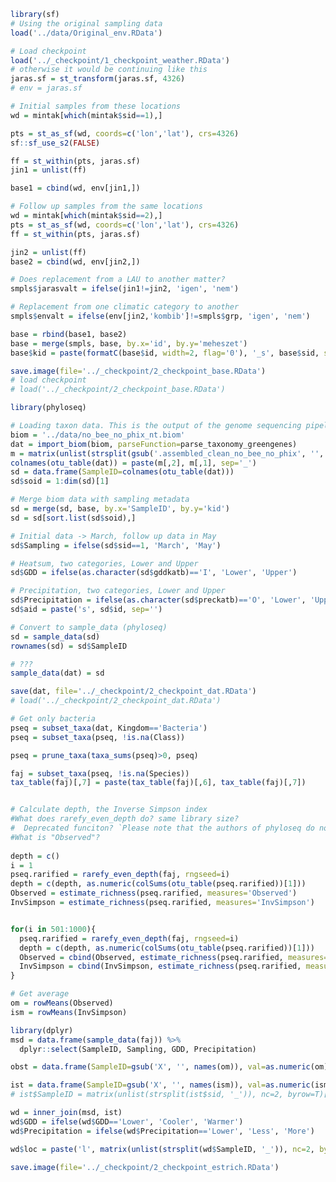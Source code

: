 ```r
library(sf)
# Using the original sampling data
load('../data/Original_env.RData')

# Load checkpoint
load('../_checkpoint/1_checkpoint_weather.RData')
# otherwise it would be continuing like this
jaras.sf = st_transform(jaras.sf, 4326)
# env = jaras.sf
```

```r
# Initial samples from these locations
wd = mintak[which(mintak$sid==1),]

pts = st_as_sf(wd, coords=c('lon','lat'), crs=4326)
sf::sf_use_s2(FALSE) 

ff = st_within(pts, jaras.sf)
jin1 = unlist(ff)

base1 = cbind(wd, env[jin1,])
```

```r
# Follow up samples from the same locations
wd = mintak[which(mintak$sid==2),]
pts = st_as_sf(wd, coords=c('lon','lat'), crs=4326)
ff = st_within(pts, jaras.sf)

jin2 = unlist(ff)
base2 = cbind(wd, env[jin2,])

# Does replacement from a LAU to another matter?
smpls$jarasvalt = ifelse(jin1!=jin2, 'igen', 'nem')

# Replacement from one climatic category to another
smpls$envalt = ifelse(env[jin2,'kombib']!=smpls$grp, 'igen', 'nem')

base = rbind(base1, base2)
base = merge(smpls, base, by.x='id', by.y='meheszet')
base$kid = paste(formatC(base$id, width=2, flag='0'), '_s', base$sid, sep='')

save.image(file='../_checkpoint/2_checkpoint_base.RData')
# load checkpoint
# load('../_checkpoint/2_checkpoint_base.RData')

library(phyloseq)

# Loading taxon data. This is the output of the genome sequencing pipeline in section ???
biom = '../data/no_bee_no_phix_nt.biom'
dat = import_biom(biom, parseFunction=parse_taxonomy_greengenes)
m = matrix(unlist(strsplit(gsub('.assembled_clean_no_bee_no_phix', '', colnames(otu_table(dat))), '_')), nc=2, byrow=T)
colnames(otu_table(dat)) = paste(m[,2], m[,1], sep='_')
sd = data.frame(SampleID=colnames(otu_table(dat)))
sd$soid = 1:dim(sd)[1]

# Merge biom data with sampling metadata
sd = merge(sd, base, by.x='SampleID', by.y='kid')
sd = sd[sort.list(sd$soid),]

# Initial data -> March, follow up data in May
sd$Sampling = ifelse(sd$sid==1, 'March', 'May')

# Heatsum, two categories, Lower and Upper
sd$GDD = ifelse(as.character(sd$gddkatb)=='I', 'Lower', 'Upper')

# Precipitation, two categories, Lower and Upper
sd$Precipitation = ifelse(as.character(sd$preckatb)=='O', 'Lower', 'Upper')
sd$aid = paste('s', sd$id, sep='')

# Convert to sample_data (phyloseq)
sd = sample_data(sd)
rownames(sd) = sd$SampleID

# ???
sample_data(dat) = sd

save(dat, file='../_checkpoint/2_checkpoint_dat.RData')
# load('../_checkpoint/2_checkpoint_dat.RData')

# Get only bacteria
pseq = subset_taxa(dat, Kingdom=='Bacteria')
pseq = subset_taxa(pseq, !is.na(Class))

pseq = prune_taxa(taxa_sums(pseq)>0, pseq)

faj = subset_taxa(pseq, !is.na(Species))
tax_table(faj)[,7] = paste(tax_table(faj)[,6], tax_table(faj)[,7])


# Calculate depth, the Inverse Simpson index
#What does rarefy_even_depth do? same library size?
#  Deprecated funciton? `Please note that the authors of phyloseq do not advocate using this as a normalization procedure, despite its recent popularity. Our justifications for using alternative approaches to address disparities in library sizes have been made available as http://dx.plos.org/10.1371/journal.pcbi.1003531{an article in PLoS Computational Biology}`
#What is "Observed"?
  
depth = c()
i = 1
pseq.rarified = rarefy_even_depth(faj, rngseed=i)
depth = c(depth, as.numeric(colSums(otu_table(pseq.rarified))[1]))
Observed = estimate_richness(pseq.rarified, measures='Observed')
InvSimpson = estimate_richness(pseq.rarified, measures='InvSimpson')


for(i in 501:1000){
  pseq.rarified = rarefy_even_depth(faj, rngseed=i)
  depth = c(depth, as.numeric(colSums(otu_table(pseq.rarified))[1]))
  Observed = cbind(Observed, estimate_richness(pseq.rarified, measures='Observed'))
  InvSimpson = cbind(InvSimpson, estimate_richness(pseq.rarified, measures='InvSimpson'))
}

# Get average
om = rowMeans(Observed)
ism = rowMeans(InvSimpson)

library(dplyr)
msd = data.frame(sample_data(faj)) %>% 
  dplyr::select(SampleID, Sampling, GDD, Precipitation)

obst = data.frame(SampleID=gsub('X', '', names(om)), val=as.numeric(om))

ist = data.frame(SampleID=gsub('X', '', names(ism)), val=as.numeric(ism))
# ist$SampleID = matrix(unlist(strsplit(ist$sid, '_')), nc=2, byrow=T)[,2]

wd = inner_join(msd, ist)
wd$GDD = ifelse(wd$GDD=='Lower', 'Cooler', 'Warmer')
wd$Precipitation = ifelse(wd$Precipitation=='Lower', 'Less', 'More')

wd$loc = paste('l', matrix(unlist(strsplit(wd$SampleID, '_')), nc=2, byrow=T)[,1], sep='')
```

```r
save.image(file='../_checkpoint/2_checkpoint_estrich.RData')
```


